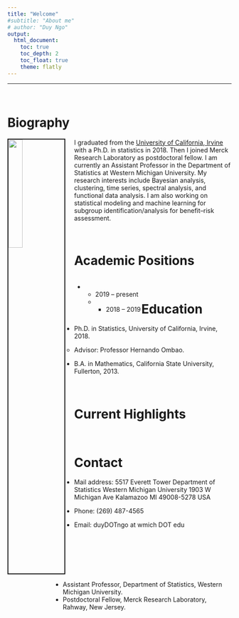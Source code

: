 ```yaml
---
title: "Welcome"
#subtitle: "About me"
# author: "Duy Ngo"
output: 
  html_document:
    toc: true
    toc_depth: 2
    toc_float: true
    theme: flatly
---
```


***
<br>

<!-- rmarkdown::render_site() -->

Biography
====================================================================================

<img src="pictures/profilePic1.jpg" style="width:25%; border:2px solid; margin-right: 20px" align="left">


I graduated from the [University of California, Irvine](https://www.stat.uci.edu/) with a Ph.D. in statistics in 2018. 
Then I joined Merck Research Laboratory as postdoctoral fellow. I am currently an Assistant Professor in the Department of Statistics at Western Michigan University. My research interests include Bayesian analysis, clustering, time series, spectral analysis, and functional data analysis. 
I am also working on statistical modeling and machine learning for subgroup identification/analysis for benefit--risk assessment.


<br>

Academic Positions
====================================================================================

<div style="float: left; width: 30%;">
<ul>
<li>- 2019 -- present</li>
<li>- 2018 -- 2019</li>

</ul>
</div>
<div style="float: right; width: 80%;">
<ul>
<li>Assistant Professor, Department of Statistics, Western Michigan University.</li>
<li>Postdoctoral Fellow, Merck Research Laboratory, Rahway, New Jersey.</li>
</ul>
</div>


<br>

Education 
====================================================================================

- Ph.D. in Statistics, University of California, Irvine, 2018.

  - Advisor: Professor Hernando Ombao.
  
- B.A. in Mathematics, California State University, Fullerton, 2013.



<br>

Current Highlights
====================================================================================

<br>

Contact 
=====================================================================================

- Mail address:
  5517 Everett Tower
  Department of Statistics
  Western Michigan University
  1903 W Michigan Ave
  Kalamazoo MI 49008-5278 USA

- Phone: (269) 487-4565

- Email: duyDOTngo at wmich DOT edu


